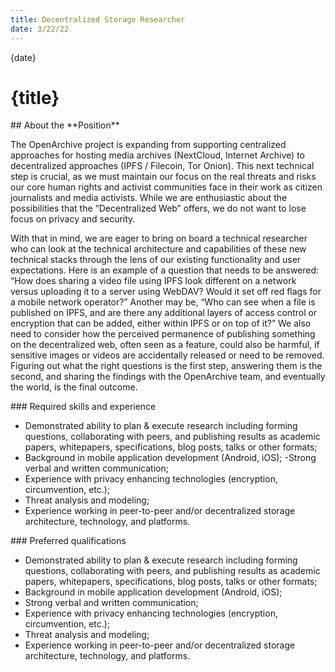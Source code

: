 ```yaml
---
title: Decentralized Storage Researcher
date: 3/22/22
---
```



<JobHeaderSection>
{date}

# {title}

</JobHeaderSection>

<AboutSection />

<AboutPositionSection>
## About the **Position**

The OpenArchive project is expanding from supporting centralized approaches for hosting media archives (NextCloud, Internet Archive) to decentralized approaches (IPFS / Filecoin, Tor Onion). This next technical step is crucial, as we must maintain our focus on the real threats and risks our core human rights and activist communities face in their work as citizen journalists and media activists. While we are enthusiastic about the possibilities that the “Decentralized Web” offers, we do not want to lose focus on privacy and security.

With that in mind, we are eager to bring on board a technical researcher who can look at the technical architecture and capabilities of these new technical stacks through the lens of our existing functionality and user expectations. Here is an example of a question that needs to be answered: “How does sharing a video file using IPFS look different on a network versus uploading it to a server using WebDAV? Would it set off red flags for a mobile network operator?” Another may be, “Who can see when a file is published on IPFS, and are there any additional layers of access control or encryption that can be added, either within IPFS or on top of it?” We also need to consider how the perceived permanence of publishing something on the decentralized web, often seen as a feature, could also be harmful, if sensitive images or videos are accidentally released or need to be removed. Figuring out what the right questions is the first step, answering them is the second, and sharing the findings with the OpenArchive team, and eventually the world, is the final outcome.

</AboutPositionSection>

<DetailsSection>
<DetailItem>
### Required skills and experience

- Demonstrated ability to plan & execute research including forming questions, collaborating with peers, and publishing results as academic papers, whitepapers, specifications, blog posts, talks or other formats;
- Background in mobile application development (Android, iOS);
  -Strong verbal and written communication;
- Experience with privacy enhancing technologies (encryption, circumvention, etc.);
- Threat analysis and modeling;
- Experience working in peer-to-peer and/or decentralized storage architecture, technology, and platforms.

</DetailItem>
<DetailItem>
### Preferred qualifications

- Demonstrated ability to plan & execute research including forming questions, collaborating with peers, and publishing results as academic papers, whitepapers, specifications, blog posts, talks or other formats;
- Background in mobile application development (Android, iOS);
- Strong verbal and written communication;
- Experience with privacy enhancing technologies (encryption, circumvention, etc.);
- Threat analysis and modeling;
- Experience working in peer-to-peer and/or decentralized storage architecture, technology, and platforms.

</DetailItem>
</DetailsSection>

<DiverseSection />
